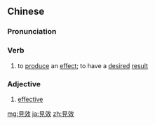 {{also|见效}}
==Chinese==
{{zh-forms|s=见效}}

===Pronunciation===
{{zh-pron
|m=jiànxiào
|c=gin3 haau6
|mn=kiàn-hāu
|cat=v,a
}}

===Verb===
{{zh-verb}}

# to [[produce]] an [[effect]]; to have a [[desired]] [[result]]

===Adjective===
{{zh-adj}}

# [[effective]]

{{zh-cat|Advanced}}

[[mg:見效]]
[[ja:見效]]
[[zh:見效]]